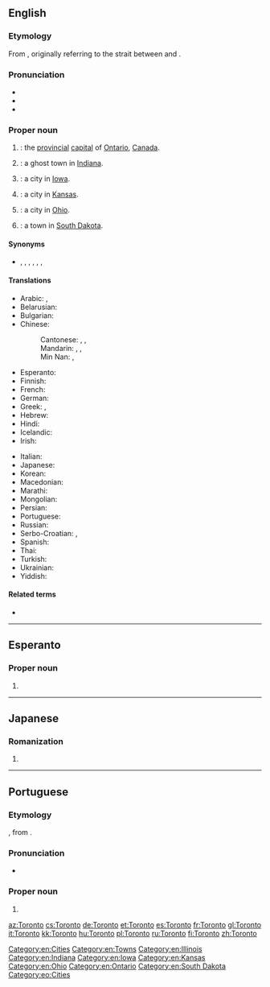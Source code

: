 {{also|Torontó}}
==English==
{{wikipedia}}

===Etymology===
From {{etyl|moh|en}} {{m|moh|tkaronto||where trees stand in water}}, originally referring to the strait between {{w|Lake Simcoe}} and {{w|Lake Couchiching}}.

===Pronunciation===
* {{IPA|/təˈɹɒn(t)oʊ/|[tʰəˈɹɒntʰo(ʊ)]|[tʰəˈɹɒɾ̃o(ʊ)]|[tʰəˈɹɒnə]|lang=en}}
* {{audio|En-CA Toronto (contracted).ogg|audio (Canada, informal)|lang=en}}
* {{audio|EN-Toronto.ogg|Audio|lang=en}}

===Proper noun===
{{en-proper noun}}

# {{w|Toronto|Toronto, Ontario}}: the [[provincial]] [[capital]] of [[Ontario]], [[Canada]].
# {{w|Toronto, Indiana}}: a ghost town in [[Indiana]].
# {{w|Toronto, Iowa}}: a city in [[Iowa]].
# {{w|Toronto, Kansas}}: a city in [[Kansas]].
# {{w|Toronto, Ohio}}: a city in [[Ohio]].
# {{w|Toronto, South Dakota}}: a town in [[South Dakota]].

====Synonyms====
* {{sense|city}} {{l|en|Big Smoke|The Big Smoke}}, {{l|en|Hogtown}}, {{l|en|Hollywood North}}, {{l|en|Muddy York}} {{qualifier|historical nickname}}, {{l|en|Queen City}}, {{l|en|T.O.}}, {{l|en|York}} {{qualifier|former name}}

====Translations====
{{trans-top|provincial capital on Ontario, Canada}}
* Arabic: {{t|ar|تُورُونْتُو|m|tr=turūntū}}, {{t|ar|تُورُونْتُو|m|tr=torontū}}
* Belarusian: {{t|be|Таронта|m|tr=Tarónta}}
* Bulgarian: {{t|bg|Торонто|tr=Torónto}}
* Chinese:
*: Cantonese: {{t|yue|多倫多|sc=Hani}}, {{t|yue|多伦多|tr=do1 leon4 do1|sc=Hani}}, {{t|yue|多市|tr=do1 si5|sc=Hani}} {{qualifier|short form}}
*: Mandarin: {{t|cmn|多倫多|sc=Hani}}, {{t+|cmn|多伦多|tr=Duōlúnduō|sc=Hani}}, {{t|cmn|多市|tr=Duō Shì|sc=Hani}} {{qualifier|short form}}
*: Min Nan: {{t|nan|多倫多|sc=Hani}}, {{t|nan|多伦多|tr=To-lûn-to|sc=Hani}}
* Esperanto: {{t|eo|Toronto}}
* Finnish: {{t+|fi|Toronto}}
* French: {{t+|fr|Toronto|m}}
* German: {{t+|de|Toronto|n}}
* Greek: {{t+|el|Τορόντο}}, {{t+|el|Τορόντο}}
* Hebrew: {{t|he|טורונטו}}
* Hindi: {{t|hi|टोरंटो|tr=ṭōraṇṭō}}
* Icelandic: {{t|is|Torontó}}
* Irish: {{t|ga|Torontó|m}}
{{trans-mid}}
* Italian: {{t+|it|Toronto|m}}
* Japanese: {{t|ja|トロント|tr=Toronto}}
* Korean: {{t|ko|토론토|tr=Toronto|sc=Hang}}
* Macedonian: {{t|mk|Торонто|tr=Torónto}}
* Marathi: {{t|mr|टॉरोंटो|tr=ṭǒroṃṭo|sc=Deva}}
* Mongolian: {{t|mn|Торонто|sc=Cyrl}}
* Persian: {{t|fa|تورنتو}}
* Portuguese: {{t|pt|Toronto|f}}
* Russian: {{t+|ru|Торо́нто|m}}
* Serbo-Croatian: {{t|sh|Торонто|sc=Cyrl}}, {{t|sh|Toronto}}
* Spanish: {{t+|es|Toronto|m}}
* Thai: {{t|th|โทรอนโต}}
* Turkish: {{t|tr|Toronto}}
* Ukrainian: {{t|uk|Торонто|m|tr=Torónto}}
* Yiddish: {{t|yi|טאָראָנטאָ}}
{{trans-bottom}}

====Related terms====
* {{l|en|Torontonian}}

[[Category:en:Cities]]
[[Category:en:Towns]]
{{topics|en|Cities in Ontario}}
[[Category:en:Illinois]]
[[Category:en:Indiana]]
[[Category:en:Iowa]]
[[Category:en:Kansas]]
[[Category:en:Ohio]]
[[Category:en:Ontario]]
[[Category:en:South Dakota]]

----

==Esperanto==

===Proper noun===
{{eo-proper noun}}

# {{l|en|Toronto}}

[[Category:eo:Cities]]

----

==Japanese==

===Romanization===
{{ja-romaji}}

# {{ja-romanization of|トロント}}

----

==Portuguese==

===Etymology===
{{bor|pt|en|Toronto}}, from {{der|pt|moh|tkaronto}}.

===Pronunciation===
* {{a|Brazil}} {{IPA|/to.ˈɾõ.tu/|lang=pt}}

===Proper noun===
{{pt-proper noun|f}}

# {{place|pt|city/provincial capital|p/Ontario|c/Canada|t1=Toronto}}

[[az:Toronto]]
[[cs:Toronto]]
[[de:Toronto]]
[[et:Toronto]]
[[es:Toronto]]
[[fr:Toronto]]
[[gl:Toronto]]
[[it:Toronto]]
[[kk:Toronto]]
[[hu:Toronto]]
[[pl:Toronto]]
[[ru:Toronto]]
[[fi:Toronto]]
[[zh:Toronto]]